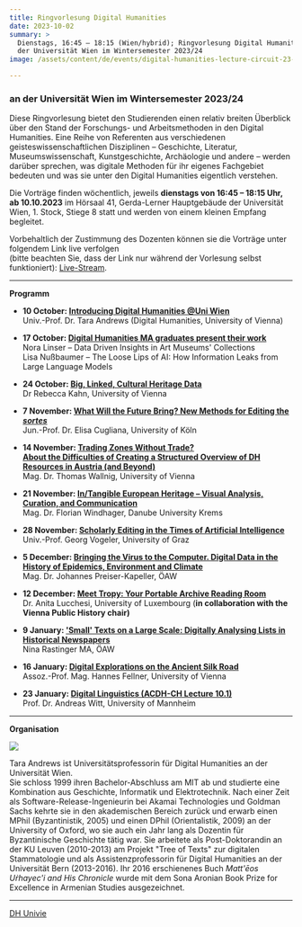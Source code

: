 ```yaml
---
title: Ringvorlesung Digital Humanities
date: 2023-10-02
summary: >
  Dienstags, 16:45 – 18:15 (Wien/hybrid); Ringvorlesung Digital Humanities an
  der Universität Wien im Wintersemester 2023/24
image: /assets/content/de/events/digital-humanities-lecture-circuit-23-24/image.png

---
```


### **an der Universität Wien im Wintersemester 2023/24**

Diese Ringvorlesung bietet den Studierenden einen relativ breiten Überblick über den Stand der Forschungs- und Arbeitsmethoden in den Digital Humanities. Eine Reihe von Referenten aus verschiedenen geisteswissenschaftlichen Disziplinen – Geschichte, Literatur, Museumswissenschaft, Kunstgeschichte, Archäologie und andere – werden darüber sprechen, was digitale Methoden für ihr eigenes Fachgebiet bedeuten und was sie unter den Digital Humanities eigentlich verstehen.

Die Vorträge finden wöchentlich, jeweils **dienstags von 16:45 – 18:15 Uhr, ab 10.10.2023** im Hörsaal 41, Gerda-Lerner Hauptgebäude der Universität Wien, 1. Stock, Stiege 8 statt und werden von einem kleinen Empfang begleitet.

Vorbehaltlich der Zustimmung des Dozenten können sie die Vorträge unter folgendem Link live verfolgen\
(bitte beachten Sie, dass der Link nur während der Vorlesung selbst funktioniert): [Live-Stream](https://ustream.univie.ac.at/paella/ui/watch.html?id=cda9ff69-20c5-45f3-bc72-7896376b7838).

***

**Programm**

* **10 October: [Introducing Digital Humanities @Uni Wien](https://ustream.univie.ac.at/paella/ui/watch.html?id=cda9ff69-20c5-45f3-bc72-7896376b7838)**\
  Univ.-Prof. Dr. Tara Andrews (Digital Humanities, University of Vienna)

- **17 October: [Digital Humanities MA graduates present their work](https://ustream.univie.ac.at/paella/ui/watch.html?id=cda9ff69-20c5-45f3-bc72-7896376b7838)**\
  Nora Linser – Data Driven Insights in Art Museums' Collections\
  Lisa Nußbaumer – The Loose Lips of AI: How Information Leaks from Large Language Models

* **24 October: [Big, Linked, Cultural Heritage Data](https://ustream.univie.ac.at/paella/ui/watch.html?id=cda9ff69-20c5-45f3-bc72-7896376b7838)**\
  Dr Rebecca Kahn, University of Vienna

- **7 November: [What Will the Future Bring? New Methods for Editing the *sortes*](https://ustream.univie.ac.at/paella/ui/watch.html?id=cda9ff69-20c5-45f3-bc72-7896376b7838)**\
  Jun.-Prof. Dr. Elisa Cugliana, University of Köln

* **14 November: [Trading Zones Without Trade?](https://ustream.univie.ac.at/paella/ui/watch.html?id=cda9ff69-20c5-45f3-bc72-7896376b7838)**\
  **[About the Difficulties of Creating a Structured Overview of DH Resources in Austria (and Beyond)](https://ustream.univie.ac.at/paella/ui/watch.html?id=cda9ff69-20c5-45f3-bc72-7896376b7838)**\
  Mag. Dr. Thomas Wallnig, University of Vienna

- **21 November: [In/Tangible European Heritage – Visual Analysis, Curation, and Communication](https://ustream.univie.ac.at/paella/ui/watch.html?id=cda9ff69-20c5-45f3-bc72-7896376b7838)**\
  Mag. Dr. Florian Windhager, Danube University Krems

* **28 November: [Scholarly Editing in the Times of Artificial Intelligence](https://ustream.univie.ac.at/paella/ui/watch.html?id=cda9ff69-20c5-45f3-bc72-7896376b7838)**\
  Univ.-Prof. Georg Vogeler, University of Graz

- **5 December: [Bringing the Virus to the Computer. Digital Data in the History of Epidemics, Environment and Climate](https://ustream.univie.ac.at/paella/ui/watch.html?id=cda9ff69-20c5-45f3-bc72-7896376b7838)**\
  Mag. Dr. Johannes Preiser-Kapeller, ÖAW

* **12 December: [Meet Tropy: Your Portable Archive Reading Room](https://ustream.univie.ac.at/paella/ui/watch.html?id=cda9ff69-20c5-45f3-bc72-7896376b7838)**\
  Dr. Anita Lucchesi, University of Luxembourg (**in collaboration with the Vienna Public History chair)**

- **9 January: ['Small' Texts on a Large Scale: Digitally Analysing Lists in Historical Newspapers](https://ustream.univie.ac.at/paella/ui/watch.html?id=cda9ff69-20c5-45f3-bc72-7896376b7838)**\
  Nina Rastinger MA, ÖAW

* **16 January: [Digital Explorations on the Ancient Silk Road](https://ustream.univie.ac.at/paella/ui/watch.html?id=cda9ff69-20c5-45f3-bc72-7896376b7838)**\
  Assoz.-Prof. Mag. Hannes Fellner, University of Vienna

- **23 January: [Digital Linguistics (ACDH-CH Lecture 10.1)](https://ustream.univie.ac.at/paella/ui/watch.html?id=cda9ff69-20c5-45f3-bc72-7896376b7838)**\
  Prof. Dr. Andreas Witt, University of Mannheim

***

**Organisation**

![](/assets/content/de/events/digital-humanities-lecture-circuit-23-24/tara-l-andrews.png)

Tara Andrews ist Universitätsprofessorin für Digital Humanities an der Universität Wien.\
Sie schloss 1999 ihren Bachelor-Abschluss am MIT ab und studierte eine Kombination aus Geschichte, Informatik und Elektrotechnik. Nach einer Zeit als Software-Release-Ingenieurin bei Akamai Technologies und Goldman Sachs kehrte sie in den akademischen Bereich zurück und erwarb einen MPhil (Byzantinistik, 2005) und einen DPhil (Orientalistik, 2009) an der University of Oxford, wo sie auch ein Jahr lang als Dozentin für Byzantinische Geschichte tätig war. Sie arbeitete als Post-Doktorandin an der KU Leuven (2010-2013) am Projekt "Tree of Texts" zur digitalen Stammatologie und als Assistenzprofessorin für Digital Humanities an der Universität Bern (2013-2016). Ihr 2016 erschienenes Buch *Matt'ēos Uṙhayec'i and His Chronicle* wurde mit dem Sona Aronian Book Prize for Excellence in Armenian Studies ausgezeichnet.

***

[DH Univie](https://acdh.univie.ac.at/en/announcements/single-view/news/ringvorlesung-winter-2023/)
